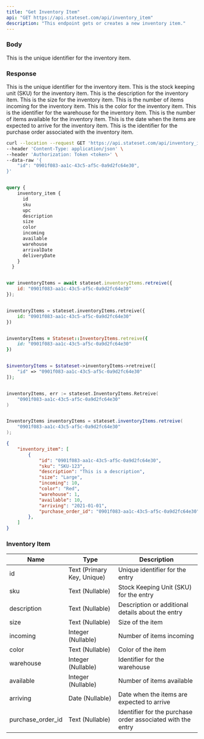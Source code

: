 ```yaml
---
title: "Get Inventory Item"
api: "GET https://api.stateset.com/api/inventory_item"
description: "This endpoint gets or creates a new inventory item."
---
```


### Body

<ParamField body="id" type="string">
  This is the unique identifier for the inventory item.
</ParamField>

### Response

<ResponseField name="id" type="string">
  This is the unique identifier for the inventory item.
</ResponseField>

<ResponseField name="sku" type="string">
  This is the stock keeping unit (SKU) for the inventory item.
</ResponseField>

<ResponseField name="description" type="string">
  This is the description for the inventory item.
</ResponseField>

<ResponseField name="size" type="string">
  This is the size for the inventory item.
</ResponseField>

<ResponseField name="incoming" type="number">
  This is the number of items incoming for the inventory item.
</ResponseField>

<ResponseField name="color" type="string">
  This is the color for the inventory item.
</ResponseField>

<ResponseField name="warehouse" type="number">
  This is the identifier for the warehouse for the inventory item.
</ResponseField>

<ResponseField name="available" type="number">
  This is the number of items available for the inventory item.
</ResponseField>

<ResponseField name="arriving" type="date">
  This is the date when the items are expected to arrive for the inventory item.
</ResponseField>

<ResponseField name="purchase_order_id" type="string">
  This is the identifier for the purchase order associated with the inventory item.
</ResponseField>


<RequestExample>

```bash cURL
curl --location --request GET 'https://api.stateset.com/api/inventory_item' \
--header 'Content-Type: application/json' \
--header 'Authorization: Token <token>' \
--data-raw '{
    "id": "0901f083-aa1c-43c5-af5c-0a9d2fc64e30",
}'
```

```graphQL GraphQL

query {
    inventory_item {
      id
      sku
      upc
      description
      size
      color
      incoming
      available
      warehouse
      arrivalDate
      deliveryDate
    }
  }
```

```javascript Node.js

var inventoryItems = await stateset.inventoryItems.retreive({
    id: "0901f083-aa1c-43c5-af5c-0a9d2fc64e30"
});

```

```python Python

inventoryItems = stateset.inventoryItems.retreive({
    id: "0901f083-aa1c-43c5-af5c-0a9d2fc64e30"
})

```

```ruby Ruby

inventoryItems = Stateset::InventoryItems.retreive({
    id: "0901f083-aa1c-43c5-af5c-0a9d2fc64e30"
})

```

```php PHP

$inventoryItems = $stateset->inventoryItems->retreive([
    "id" => "0901f083-aa1c-43c5-af5c-0a9d2fc64e30"
]);

```

```go Go

inventoryItems, err := stateset.InventoryItems.Retreive(
    "0901f083-aa1c-43c5-af5c-0a9d2fc64e30"
)

```

```java Java

InventoryItems inventoryItems = stateset.inventoryItems.retreive(
    "0901f083-aa1c-43c5-af5c-0a9d2fc64e30"
);

```

</RequestExample>

<ResponseExample>

```json Response
{
    "inventory_item": [
        {
            "id": "0901f083-aa1c-43c5-af5c-0a9d2fc64e30",
            "sku": "SKU-123",
            "description": "This is a description",
            "size": "Large",
            "incoming": 10,
            "color": "Red",
            "warehouse": 1,
            "available": 10,
            "arriving": "2021-01-01",
            "purchase_order_id": "0901f083-aa1c-43c5-af5c-0a9d2fc64e30"
        },
    ]
}   
```

</ResponseExample>


### Inventory Item

| Name                | Type                       | Description                                                 |
| ------------------- | -------------------------- | ----------------------------------------------------------- |
| id                  | Text (Primary Key, Unique) | Unique identifier for the entry                             |
| sku                 | Text (Nullable)            | Stock Keeping Unit (SKU) for the entry                      |
| description         | Text (Nullable)            | Description or additional details about the entry           |
| size                | Text (Nullable)            | Size of the item                                            |
| incoming            | Integer (Nullable)         | Number of items incoming                                    |
| color               | Text (Nullable)            | Color of the item                                           |
| warehouse           | Integer (Nullable)         | Identifier for the warehouse                                |
| available           | Integer (Nullable)         | Number of items available                                   |
| arriving            | Date (Nullable)            | Date when the items are expected to arrive                  |
| purchase\_order\_id | Text (Nullable)            | Identifier for the purchase order associated with the entry |